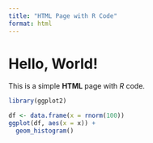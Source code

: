 ```yaml
---
title: "HTML Page with R Code"
format: html
---
```


# Hello, World!

This is a simple **HTML** page with *R* code.

```r
library(ggplot2)

df <- data.frame(x = rnorm(100))
ggplot(df, aes(x = x)) +
  geom_histogram()
```

